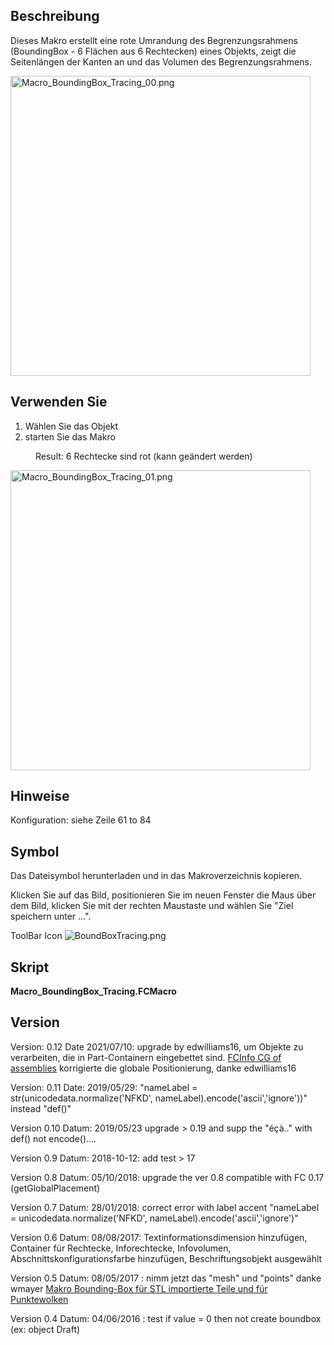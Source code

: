 <languages/>
{{Macro/de
|Name=Macro BoundingBox Tracing
|Translate=Macro BoundingBox Tracing
|Icon=BoundBoxTracing.png
|Description=Diese Makro-rote Spur (editierbar) um die BoundingBox mit 6 Rechtecken.
|Author=Mario52
|Version=0.12
|Date=2021/07/10
|FCVersion=All
|Download=[https://www.freecadweb.org/wiki/images/6/60/BoundBoxTracing.png ToolBar Icon]
}}

<span id="Description"></span>
==Beschreibung==

Dieses Makro erstellt eine rote Umrandung des Begrenzungsrahmens (BoundingBox - 6 Flächen aus 6 Rechtecken) eines  Objekts, zeigt die Seitenlängen der Kanten an und das Volumen des Begrenzungsrahmens.

[[File:Macro BoundingBox_Tracing_00.png|480px]]
{{Caption|BoundingBox Tracing macro in action}}

<span id="Usage"></span>
==Verwenden Sie==

# Wählen Sie das Objekt
# starten Sie das Makro
: Result: 6 Rechtecke sind rot (kann geändert werden)

[[File:Macro_BoundingBox_Tracing_01.png|480px]]
{{Caption|Info contener}}

<span id="Notes"></span>
==Hinweise==

Konfiguration: siehe Zeile 61 to 84

<span id="Icon"></span>
==Symbol==

Das Dateisymbol herunterladen und in das Makroverzeichnis kopieren.

Klicken Sie auf das Bild, positionieren Sie im neuen Fenster die Maus über dem Bild, klicken Sie mit der rechten Maustaste und wählen Sie "Ziel speichern unter ...". 

ToolBar Icon [[Image:BoundBoxTracing.png]]

<span id="Script"></span>
==Skript==

'''Macro_BoundingBox_Tracing.FCMacro'''

{{MacroCode|code=
# -*- coding: utf-8 -*-
from __future__ import unicode_literals

# cette macro trace en rouge (modifiable) le tour du boundingbox avec 6 rectangles
# si "createVol" = 1 il sera cree un volume (rouge) de la dimension du BoundBox
# this macro red trace (editable) around the BoundingBox with 6 rectangles
# if "createVol" = 1 on volume (red) is created 
# Macro_BoundingBox_Tracing
#
#OS: Windows Vista     #OS: Windows 8.1                                #OS: Windows 10                                 #OS: Windows 10
#Platform: 32-bit      #Word size of OS: 64-bit                        #Word size of OS: 64-bit                        #Word size of OS: 64-bit
#Version: 0.14.3389    #Word size of FreeCAD: 64-bit                   #Word size of FreeCAD: 64-bit                   #Word size of FreeCAD: 64-bit
#Python version: 2.6.2 #Version: 0.15.4671 (Git)                       #Version: 0.16.6700 (Git)                       #Version: 0.17.13528 (Git)
#Qt version: 4.5.2     #Branch: releases/FreeCAD-0-15                  #Build type: Release                            #Build type: Release
#Coin version: 3.1.0   #Hash: 244b3aef360841646cbfe80a1b225c8b39c8380c #Branch: releases/FreeCAD-0-16                  #Branch: releases/FreeCAD-0-17
#SoQt version: 1.4.1   #Python version: 2.7.8                          #Hash: 7b925d11aa69ac405b423635adb1e2833f18a817 #Hash: 5c3f7bf8ec51e2c7187789f7edba71a7aa82a88b
#OCC version: 6.5.1    #Qt version: 4.8.6                              #Python version: 2.7.8                          #Python version: 2.7.14
#                      #Coin version: 4.0.0a                           #Qt version: 4.8.6                              #Qt version: 4.8.7
#                      #OCC version: 6.8.0.oce-0.17                    #Coin version: 4.0.0a                           #Coin version: 4.0.0a
#                                                                      #OCC version: 6.8.0.oce-0.17                    #OCC version: 7.2.0
###############################################################################################################################################
#OS: Windows 10 (10.0)                                #OS: Windows 10 (10.0)
#Word size of OS: 64-bit                              #Word size of FreeCAD: 64-bit
#Word size of FreeCAD: 64-bit                         #Version: 0.20.25131 (Git)
#Version: 0.19.16624 (Git)                            #Build type: Release
#Build type: Release                                  #Branch: master
#Branch: master                                       #Hash: 7c519689f0d5ea78fb3292be36a857d283c05507
#Hash: 222ae7305fdf1097e4ef3d050f69dff47dbd8786       #Python version: 3.8.10
#Python version: 3.6.8                                #Qt version: 5.12.9
#Qt version: 5.12.1                                   #Coin version: 4.0.0
#Coin version: 4.0.0a                                 #OCC version: 7.5.2
#OCC version: 7.3.0                                   #Locale: French/Mars (fr_MA)
###############################################################################################################################################
#
#2021/07/10 modified by edwilliams16 to handle objects in nested part containers
#https://forum.freecadweb.org/viewtopic.php?f=22&t=59852
#
__title__   = "BoundingBox_Tracing"
__author__  = "Mario52"
__url__     = "http://www.freecadweb.org/index-fr.html"
__Wiki__    = "https://www.freecadweb.org/wiki/Macro_BoundingBox_Tracing"
__version__ = "0.12"
__date__    = "2021/07/10" #  YYYY/MM/DD


import PySide
import FreeCAD, FreeCADGui, Draft, Part
App = FreeCAD
import sys

debug = False
if debug:
    from sys import path
    sys.path.append('/Users/ed/opt/anaconda3/lib/python3.7/site-packages')
    import ptvsd
    print("Waiting for debugger attach")
    # 5678 is the default attach port in the VS Code debug configurations
    ptvsd.enable_attach(address=('localhost', 5678), redirect_output=True)
    ptvsd.wait_for_attach()

##### Section configuration begin ##################
##### for volume begin ###################
createVol         = 1           # give 1 for create Volume # mettre a 1 pour creer un volume
createDimVol      = 1           # 1 = create dimension info : 0 = not dimension info
##### for volume end   ###################

##### for dimensions info begin ##########
createDim         = 1           # 1 = create dimension info : 0 = not create dimension info

if int(FreeCAD.Version()[1]) > 17:      # Version de FreeCAD
    DisplayModeText   = str(u"3D text") # available : u"2D text" or u"3D text" 
else:
    DisplayModeText   = str(u"Screen")  # available : u"Screen" or u"World" 

JustificationText = str(u"Center")    # available : "Center" or "Left" or "Right"
FontSizeText      = 3.0         # text info dimension
TextColorText_R   = 0.0         # text color info red      1 = 255
TextColorText_G   = 0.0         # text color info green    1 = 255
TextColorText_B   = 0.0         # text color info blue     1 = 255
arondi            = 3           # round the info ex: 3 = 3 decimals

##### for dimensions info end   ##########
##### Section configuration end ####################


def adjustedGlobalPlacement(obj, locVector):
    '''find global placement to make locVector the local origin with the correct orientation'''
    try:
        objectPlacement = obj.Shape.Placement
        objectGlobalPlacement = obj.getGlobalPlacement()
        locPlacement = App.Placement(locVector, App.Rotation(App.Vector(1,0,0),0))
        return objectGlobalPlacement.multiply(objectPlacement.inverse()).multiply(locPlacement)
    except Exception:
        locPlacement = App.Placement(App.Vector(0,0,0), App.Rotation(0,0,0), App.Vector(0,0,0))
        return locPlacement


sel   = FreeCADGui.Selection.getSelection()
selEx = FreeCADGui.Selection.getSelectionEx()
objs  = [selobj.Object for selobj in selEx]
    
if len(objs) >= 1:
    if hasattr(objs[0], "Shape"):
        s = objs[0].Shape
    elif hasattr(objs[0], "Mesh"):      # upgrade with wmayer thanks #http://forum.freecadweb.org/viewtopic.php?f=13&t=22331
        s = objs[0].Mesh
    elif hasattr(objs[0], "Points"):
        s = objs[0].Points

    try:
        # LineColor
        red   = 1.0  # 1 = 255
        green = 0.0  #
        blue  = 0.0  #
    
        # boundBox
        boundBox_    = s.BoundBox
        boundBoxLX   = boundBox_.XLength
        boundBoxLY   = boundBox_.YLength
        boundBoxLZ   = boundBox_.ZLength
        boundBoxXMin = boundBox_.XMin
        boundBoxYMin = boundBox_.YMin
        boundBoxZMin = boundBox_.ZMin
        boundBoxLocation = App.Vector(boundBox_.XMin,boundBox_.YMin,boundBox_.ZMin)
        nameLabel  = sel[0].Label

        try:
            import unicodedata    
            nameLabel = str(unicodedata.normalize('NFKD', nameLabel).encode('ascii','ignore'))[2:]
        except Exception:
            None

        App.Console.PrintMessage(str(boundBox_)+"\r\n")
        App.Console.PrintMessage("Rectangle      : "+str(boundBoxLX)+" x "+str(boundBoxLY)+" x "+str(boundBoxLZ)+"\r\n")
        
        if (createVol == 1) and (boundBoxLX > 0) and (boundBoxLY > 0) and (boundBoxLZ > 0):  # Create Volume
            BDvol = App.ActiveDocument.addObject("Part::Box",nameLabel + "_BoundBoxVolume")
            #BDvol.Label = "BoundBoxVolume"
            BDvol.Length.Value = boundBoxLX
            BDvol.Width.Value  = boundBoxLY
            BDvol.Height.Value = boundBoxLZ
            BDvol.Placement = adjustedGlobalPlacement(objs[0], boundBoxLocation)
            BDPl = BDvol.Placement
            oripl_X=BDvol.Placement.Base.x
            oripl_Y=BDvol.Placement.Base.y
            oripl_Z=BDvol.Placement.Base.z
            #if debug: print(f'global {globalObjectPlacement}\n local {localObjectPlacement} BB {BBlocPlacement}')
            FreeCADGui.ActiveDocument.getObject(BDvol.Name).LineColor  = (red, green, blue)
            FreeCADGui.ActiveDocument.getObject(BDvol.Name).PointColor = (red, green, blue)
            FreeCADGui.ActiveDocument.getObject(BDvol.Name).ShapeColor = (red, green, blue)
            FreeCADGui.ActiveDocument.getObject(BDvol.Name).Transparency = 80
            App.Console.PrintMessage(nameLabel + "_BoundBoxVolume : " + str(BDvol.Shape.Volume)+"\r\n")
    
            if createDimVol == 1:    # section create dimension info for volume
                conteneurVol = []
                del conteneurVol[:]
                conteneurVol = App.activeDocument().addObject("App::DocumentObjectGroup",nameLabel + "_BoundBoxVolume_Info")
    
                #pl_0C1 = Draft.make_text([str(round(boundBoxLX,arondi))],point=FreeCAD.Vector(oripl_X + (boundBoxLX/2), oripl_Y, oripl_Z))
                pl_0C1 = Draft.make_text([str(round(boundBoxLX,arondi))],placement = BDPl.multVec(App.Vector(boundBoxLX/2,0,0)))
                pl_0C1.ViewObject.DisplayMode   = DisplayModeText
                pl_0C1.ViewObject.Justification = JustificationText
                pl_0C1.ViewObject.TextColor     = (TextColorText_R, TextColorText_G, TextColorText_B)
                pl_0C1.ViewObject.FontSize      = FontSizeText
                pl_0C1.Label      = nameLabel + "_Volume_X_" + str(round(boundBoxLX,arondi))
                conteneurVol.addObject(pl_0C1)
    
                #pl_0C2 = Draft.make_text([str(round(boundBoxLY,arondi))],point=FreeCAD.Vector(oripl_X, oripl_Y + (boundBoxLY/2), oripl_Z))
                pl_0C2 = Draft.make_text([str(round(boundBoxLY,arondi))],placement = BDPl.multVec(App.Vector(0, boundBoxLY/2, 0)))
                pl_0C2.ViewObject.DisplayMode   = DisplayModeText
                pl_0C2.ViewObject.Justification = JustificationText
                pl_0C2.ViewObject.TextColor     = (TextColorText_R, TextColorText_G, TextColorText_B)
                pl_0C2.ViewObject.FontSize      = FontSizeText
                pl_0C2.Label      = nameLabel + "_Volume_Y_" + str(round(boundBoxLY,arondi))
                conteneurVol.addObject(pl_0C2)
        
                #pl_0C3 = Draft.make_text([str(round(boundBoxLZ,arondi))],placement=FreeCAD.Vector(oripl_X, oripl_Y, oripl_Z + (boundBoxLZ/2)))
                pl_0C3 = Draft.make_text([str(round(boundBoxLZ,arondi))],placement = BDPl.multVec(App.Vector(0, 0, boundBoxLZ/2)))
                pl_0C3.ViewObject.DisplayMode   = DisplayModeText
                pl_0C3.ViewObject.Justification = JustificationText
                pl_0C3.ViewObject.TextColor     = (TextColorText_R, TextColorText_G, TextColorText_B)
                pl_0C3.ViewObject.FontSize      = FontSizeText
                pl_0C3.Label      = nameLabel + "_Volume_Z_" + str(round(boundBoxLZ,arondi))
                conteneurVol.addObject(pl_0C3)
    
    #    else:
    #        App.Console.PrintMessage("Not Volume BoundBox possible"+"\r\n")
        App.Console.PrintMessage("_____________________"+"\r\n")

    
        #####
        conteneurRectangle = []
        del conteneurRectangle[:]
        conteneurRectangle = App.activeDocument().addObject("App::DocumentObjectGroup",nameLabel + "_BoundBoxRectangle")
    
        if createDim == 1:    # conteneur dimension info
            conteneurInfo = []
            del conteneurInfo[:]
            conteneurInfo = App.activeDocument().addObject("App::DocumentObjectGroup",nameLabel + "_BoundBoxRectangle_Info")
        try:
            if (boundBoxLX and boundBoxLY) > 0.0:
                #pl_0 = App.Placement(App.Vector(oripl_X,oripl_Y,oripl_Z), App.Rotation(0.0,0.0,0.0))
                pl_0 = adjustedGlobalPlacement(objs[0], boundBoxLocation)
                double = Draft.makeRectangle(length=boundBoxLX,height=boundBoxLY,placement=pl_0,face=False,support=None) #OK
                double.Label = nameLabel + "_BoundBoxRectangle_Bo"
                FreeCADGui.activeDocument().activeObject().LineColor = (red, green, blue)
                conteneurRectangle.addObject(double)
    #        else:
    #            App.Console.PrintError("not value 0"+"\n")
    
            if createDim == 1:    # section create dimension info
                #pl_0C1 = Draft.make_text([str(round(boundBoxLX,arondi))],placement=FreeCAD.Vector(pl_0.Base.x + (boundBoxLX/2), pl_0.Base.y, pl_0.Base.z))
                # XY -> XY
                pl_0C1 = Draft.make_text([str(round(boundBoxLX,arondi))],placement=pl_0.multVec(App.Vector(boundBoxLX/2, 0, 0)))
                pl_0C1.ViewObject.DisplayMode   = DisplayModeText
                pl_0C1.ViewObject.Justification = JustificationText
                pl_0C1.ViewObject.TextColor     = (TextColorText_R, TextColorText_G, TextColorText_B)
                pl_0C1.ViewObject.FontSize      = FontSizeText
                pl_0C1.Label      = nameLabel + "_Rectangle_Bo_0X_" + str(round(boundBoxLX,arondi))
                conteneurInfo.addObject(pl_0C1)
        
                #pl_0C2 = Draft.make_text([str(round(boundBoxLY,arondi))],placement=FreeCAD.Vector(pl_0.Base.x, pl_0.Base.y + (boundBoxLY/2), pl_0.Base.z))
                pl_0C2 = Draft.make_text([str(round(boundBoxLY,arondi))],placement=pl_0.multVec(App.Vector(0., boundBoxLY/2, 0.)))
                pl_0C2.ViewObject.DisplayMode   = DisplayModeText
                pl_0C2.ViewObject.Justification = JustificationText
                pl_0C2.ViewObject.TextColor     = (TextColorText_R, TextColorText_G, TextColorText_B)
                pl_0C2.ViewObject.FontSize      = FontSizeText
                pl_0C2.Label      = nameLabel + "_Rectangle_Bo_0Y_" + str(round(boundBoxLY,arondi))
                conteneurInfo.addObject(pl_0C2)
    
        except:
            App.Console.PrintError("not done 0"+"\n")

        try:
            if (boundBoxLX and boundBoxLY) > 0.0:
                #pl_1 = App.Placement(App.Vector(oripl_X,oripl_Y,oripl_Z+boundBoxLZ), App.Rotation(0.0,0.0,0.0))
                pl_1 =adjustedGlobalPlacement(objs[0], boundBoxLocation + App.Vector(0,0,boundBoxLZ))
                double = Draft.makeRectangle(length=boundBoxLX,height=boundBoxLY,placement=pl_1,face=False,support=None) #Ok
                double.Label = nameLabel + "_BoundBoxRectangle_To"
                FreeCADGui.activeDocument().activeObject().LineColor = (red, green, blue)
                conteneurRectangle.addObject(double)
    #        else:
    #            App.Console.PrintError("not value 1"+"\n")
    
            if createDim == 1:    # section create dimension info
                #pl_0C1 = Draft.make_text([str(round(boundBoxLX,arondi))],placement=FreeCAD.Vector(pl_1.Base.x + (boundBoxLX/2), pl_1.Base.y, pl_1.Base.z))
                #XY -> XY
                pl_0C1 = Draft.make_text([str(round(boundBoxLX,arondi))],placement=pl_1.multVec(App.Vector(boundBoxLX/2, 0, 0)))
                pl_0C1.ViewObject.DisplayMode   = DisplayModeText
                pl_0C1.ViewObject.Justification = JustificationText
                pl_0C1.ViewObject.TextColor     = (TextColorText_R, TextColorText_G, TextColorText_B)
                pl_0C1.ViewObject.FontSize      = FontSizeText
                pl_0C1.Label      = nameLabel + "_Rectangle_To_1X_" + str(round(boundBoxLX,arondi))
                conteneurInfo.addObject(pl_0C1)
        
                #pl_0C2 = Draft.make_text([str(round(boundBoxLY,arondi))],placement=FreeCAD.Vector(pl_1.Base.x, pl_1.Base.y + (boundBoxLY/2), pl_1.Base.z))
                pl_0C2 = Draft.make_text([str(round(boundBoxLY,arondi))],placement=pl_1.multVec(App.Vector(0., boundBoxLY/2, 0)))

                pl_0C2.ViewObject.DisplayMode   = DisplayModeText
                pl_0C2.ViewObject.Justification = JustificationText
                pl_0C2.ViewObject.TextColor     = (TextColorText_R, TextColorText_G, TextColorText_B)
                pl_0C2.ViewObject.FontSize      = FontSizeText
                pl_0C2.Label      = nameLabel + "_Rectangle_To_1Y_" + str(round(boundBoxLY,arondi))
                conteneurInfo.addObject(pl_0C2)
    
        except:
            App.Console.PrintError("not done 1"+"\n")

        try:
            if (boundBoxLX and boundBoxLZ) > 0.0:
                #pl_2 = App.Placement(App.Vector(oripl_X,oripl_Y,oripl_Z), App.Rotation(0.0,0.0,90))
                pl_2 = pl_0.multiply(App.Placement(App.Vector(0.,0.,0.),App.Rotation(0.0,0.0,90)))
                double = Draft.makeRectangle(length=boundBoxLX,height=boundBoxLZ,placement=pl_2,face=False,support=None) #Ok
                double.Label = nameLabel + "_BoundBoxRectangle_Fr"
                FreeCADGui.activeDocument().activeObject().LineColor = (red, green, blue)
                conteneurRectangle.addObject(double)
    #        else:
    #            App.Console.PrintError("not value 2"+"\n")
    
            if createDim == 1:    # section create dimension info
                #pl_0C1 = Draft.make_text([str(round(boundBoxLX,arondi))],placement=FreeCAD.Vector(pl_2.Base.x + (boundBoxLX/2), pl_2.Base.y, pl_2.Base.z))
                #XZ -> XY
                pl_0C1 = Draft.make_text([str(round(boundBoxLX,arondi))],placement=pl_2.multVec(App.Vector(boundBoxLX/2, 0, 0)))
                pl_0C1.ViewObject.DisplayMode   = DisplayModeText
                pl_0C1.ViewObject.Justification = JustificationText
                pl_0C1.ViewObject.TextColor     = (TextColorText_R, TextColorText_G, TextColorText_B)
                pl_0C1.ViewObject.FontSize      = FontSizeText
                pl_0C1.Label      = nameLabel + "_Rectangle_Fr_2X_" + str(round(boundBoxLX,arondi))
                conteneurInfo.addObject(pl_0C1)
       
                #pl_0C2 = Draft.make_text([str(round(boundBoxLZ,arondi))],placement=FreeCAD.Vector(pl_2.Base.x, pl_2.Base.y, pl_2.Base.z + (boundBoxLZ/2)))
                pl_0C2 = Draft.make_text([str(round(boundBoxLZ,arondi))],placement=pl_2.multVec(App.Vector(0, boundBoxLZ/2, 0)))
                pl_0C2.ViewObject.DisplayMode   = DisplayModeText
                pl_0C2.ViewObject.Justification = JustificationText
                pl_0C2.ViewObject.TextColor     = (TextColorText_R, TextColorText_G, TextColorText_B)
                pl_0C2.ViewObject.FontSize      = FontSizeText
                pl_0C2.Label      = nameLabel + "_Rectangle_Fr_2Z_" + str(round(boundBoxLZ,arondi))
                conteneurInfo.addObject(pl_0C2)
    
        except:
            App.Console.PrintError("not done 2"+"\n")

        try:
            if (boundBoxLX and boundBoxLZ) > 0.0:
                #pl_3 = App.Placement(App.Vector(oripl_X,oripl_Y+boundBoxLY,oripl_Z), App.Rotation(0.0,0.0,90))
                pl_3 = adjustedGlobalPlacement(objs[0], boundBoxLocation+App.Vector(0, boundBoxLY, 0)).multiply(App.Placement(App.Vector(0.,0.,0.),App.Rotation(0.0,0.0,90)))
                double = Draft.makeRectangle(length=boundBoxLX,height=boundBoxLZ,placement=pl_3,face=False,support=None) #Ok
                double.Label = nameLabel + "_BoundBoxRectangle_Re"
                FreeCADGui.activeDocument().activeObject().LineColor = (red, green, blue)
                conteneurRectangle.addObject(double)
    #        else:
    #            App.Console.PrintError("not value 3"+"\n")
    
            if createDim == 1:    # section create dimension info
                #XZ -> XY
                pl_0C1 = Draft.make_text([str(round(boundBoxLX,arondi))],placement=pl_3.multVec(App.Vector(boundBoxLX/2, 0, 0)))
                pl_0C1.ViewObject.DisplayMode   = DisplayModeText
                pl_0C1.ViewObject.Justification = JustificationText
                pl_0C1.ViewObject.TextColor     = (TextColorText_R, TextColorText_G, TextColorText_B)
                pl_0C1.ViewObject.FontSize      = FontSizeText
                pl_0C1.Label      = nameLabel + "_Rectangle_Re_3X_" + str(round(boundBoxLX,arondi))
                conteneurInfo.addObject(pl_0C1)
        
                pl_0C2 = Draft.make_text([str(round(boundBoxLZ,arondi))],placement=pl_3.multVec(App.Vector(0, boundBoxLZ/2, 0)))
                pl_0C2.ViewObject.DisplayMode   = DisplayModeText
                pl_0C2.ViewObject.Justification = JustificationText
                pl_0C2.ViewObject.TextColor     = (TextColorText_R, TextColorText_G, TextColorText_B)
                pl_0C2.ViewObject.FontSize      = FontSizeText
                pl_0C2.Label      = nameLabel + "_Rectangle_Re_3Z_" + str(round(boundBoxLZ,arondi))
                conteneurInfo.addObject(pl_0C2)
    
        except:
            App.Console.PrintError("not done 3"+"\n")

        try:
            if (boundBoxLY and boundBoxLZ) > 0.0:
                #pl_4 = App.Placement(App.Vector(oripl_X,oripl_Y,oripl_Z), App.Rotation(90,0.0,90))
                pl_4 = pl_0.multiply(App.Placement(App.Vector(0.,0.,0.),App.Rotation(90,0,90)))
                double = Draft.makeRectangle(length=boundBoxLY,height=boundBoxLZ,placement=pl_4,face=False,support=None) #Ok
                double.Label = nameLabel + "_BoundBoxRectangle_Le"
                FreeCADGui.activeDocument().activeObject().LineColor = (red, green, blue)
                conteneurRectangle.addObject(double)
    #        else:
    #            App.Console.PrintError("not value 4"+"\n")
    
            if createDim == 1:    # section create dimension info
                #pl_0C1 = Draft.make_text([str(round(boundBoxLY,arondi))],placement=FreeCAD.Vector(pl_4.Base.x, pl_4.Base.y + (boundBoxLY/2), pl_4.Base.z))
                #YZ ->XY
                pl_0C1 = Draft.make_text([str(round(boundBoxLY,arondi))],placement=pl_4.multVec(App.Vector(boundBoxLY/2, 0., 0.)))
                pl_0C1.ViewObject.DisplayMode   = DisplayModeText
                pl_0C1.ViewObject.Justification = JustificationText
                pl_0C1.ViewObject.TextColor     = (TextColorText_R, TextColorText_G, TextColorText_B)
                pl_0C1.ViewObject.FontSize      = FontSizeText
                pl_0C1.Label      = nameLabel + "_Rectangle_Le_4Y_" + str(round(boundBoxLY,arondi))
                conteneurInfo.addObject(pl_0C1)
        
                #pl_0C2 = Draft.make_text([str(round(boundBoxLZ,arondi))],placement=FreeCAD.Vector(pl_4.Base.x, pl_4.Base.y, pl_4.Base.z + (boundBoxLZ/2)))
                pl_0C2 = Draft.make_text([str(round(boundBoxLZ,arondi))],placement=pl_4.multVec(App.Vector(0., boundBoxLZ/2, 0)))
                pl_0C2.ViewObject.DisplayMode   = DisplayModeText
                pl_0C2.ViewObject.Justification = JustificationText
                pl_0C2.ViewObject.TextColor     = (TextColorText_R, TextColorText_G, TextColorText_B)
                pl_0C2.ViewObject.FontSize      = FontSizeText
                pl_0C2.Label      = nameLabel + "_Rectangle_Le_4Z_" + str(round(boundBoxLZ,arondi))
                conteneurInfo.addObject(pl_0C2)
    
        except:
            App.Console.PrintError("not done 4"+"\n")

        try:
            if (boundBoxLY and boundBoxLZ) > 0.0:
                #pl_5 = App.Placement(App.Vector(oripl_X+boundBoxLX,oripl_Y,oripl_Z), App.Rotation(90,0.0,90))
                pl_5 = adjustedGlobalPlacement(objs[0], boundBoxLocation+App.Vector(boundBoxLX,0,0)).multiply(App.Placement(App.Vector(0.,0.,0.),App.Rotation(90,0.0,90)))
                double = Draft.makeRectangle(length=boundBoxLY,height=boundBoxLZ,placement=pl_5,face=False,support=None) #Ok
                double.Label = nameLabel + "_BoundBoxRectangle_Ri"
                FreeCADGui.activeDocument().activeObject().LineColor = (red, green, blue)
                conteneurRectangle.addObject(double)
    #            else:
    #                App.Console.PrintError("not value 5"+"\n")
    
            if createDim == 1:    # section create dimension info
                #YZ-> XY
                pl_0C1 = Draft.make_text([str(round(boundBoxLY,arondi))],placement=pl_5.multVec(App.Vector(boundBoxLY/2, 0, 0)))
                pl_0C1.ViewObject.Justification = JustificationText
                pl_0C1.ViewObject.TextColor     = (TextColorText_R, TextColorText_G, TextColorText_B)
                pl_0C1.ViewObject.FontSize      = FontSizeText
                pl_0C1.Label      = nameLabel + "_Rectangle_Ri_5Y_" + str(round(boundBoxLY,arondi))
                conteneurInfo.addObject(pl_0C1)
        
                pl_0C2 = Draft.make_text([str(round(boundBoxLZ,arondi))],placement=pl_5.multVec(App.Vector(0, boundBoxLZ/2, 0 )))
                pl_0C2.ViewObject.DisplayMode   = DisplayModeText
                pl_0C2.ViewObject.Justification = JustificationText
                pl_0C2.ViewObject.TextColor     = (TextColorText_R, TextColorText_G, TextColorText_B)
                pl_0C2.ViewObject.FontSize      = FontSizeText
                pl_0C2.Label      = nameLabel + "_Rectangle_Ri_5Z_" + str(round(boundBoxLZ,arondi))
                conteneurInfo.addObject(pl_0C2)
    
        except:
            App.Console.PrintError("not done 5"+"\n")
    
        #####
        App.ActiveDocument.recompute()
    except Exception:
        App.Console.PrintError("Bad selection"+"\n")
else:
    App.Console.PrintMessage("Select an object !"+"\n")
}}


==Version==

Version: 0.12 Date 2021/07/10: upgrade by edwilliams16, um Objekte zu verarbeiten, die in Part-Containern eingebettet sind. [https://forum.freecadweb.org/viewtopic.php?f=22&t=59852 FCInfo CG of assemblies] korrigierte die globale Positionierung, danke edwilliams16 

{{Code|code=

def adjustedGlobalPlacement(obj, locVector):
    '''find global placement to make locVector the local origin with the correct orientation'''
    try:
        objectPlacement = obj.Shape.Placement
        objectGlobalPlacement = obj.getGlobalPlacement()
        locPlacement = App.Placement(locVector, App.Rotation(App.Vector(1,0,0),0))
        return objectGlobalPlacement.multiply(objectPlacement.inverse()).multiply(locPlacement)
    except Exception:
        locPlacement = App.Placement(App.Vector(0,0,0), App.Rotation(0,0,0), App.Vector(0,0,0))
        return locPlacement

}}

Version: 0.11 Date: 2019/05/29: "nameLabel = str(unicodedata.normalize('NFKD', nameLabel).encode('ascii','ignore'))" instead "def()"

Version 0.10 Datum: 2019/05/23 upgrade > 0.19 and supp the "éçà.." with def() not encode()....

Version 0.9 Datum: 2018-10-12: add test > 17
{{Code|code=
if int(FreeCAD.Version()[1]) > 17:      # Version de FreeCAD
    DisplayModeText   = str(u"2D text") # available : u"2D text" or u"3D text" 
else:
    DisplayModeText   = str(u"Screen")  # available : u"Screen" or u"World" 
}}

Version 0.8 Datum: 05/10/2018: upgrade the ver 0.8 compatible with FC 0.17 (getGlobalPlacement)

Version 0.7 Datum: 28/01/2018: correct error with label accent "nameLabel  = unicodedata.normalize('NFKD', nameLabel).encode('ascii','ignore')"

Version 0.6 Datum: 08/08/2017: Textinformationsdimension hinzufügen, Container für Rechtecke, Inforechtecke, Infovolumen, Abschnittskonfigurationsfarbe hinzufügen, Beschriftungsobjekt ausgewählt

Version 0.5 Datum: 08/05/2017 : nimm jetzt das "mesh" und "points" danke wmayer [http://forum.freecadweb.org/viewtopic.php?f=13&t=22331 Makro Bounding-Box für STL importierte Teile und für Punktewolken]

Version 0.4  Datum: 04/06/2016 : test if value = 0 then not create boundbox (ex: object Draft)